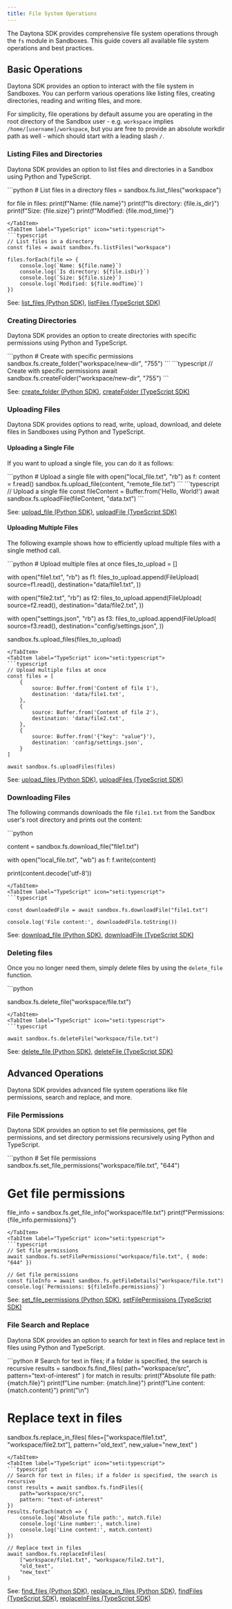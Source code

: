 ```yaml
---
title: File System Operations
---
```



The Daytona SDK provides comprehensive file system operations through the `fs` module in Sandboxes. This guide covers all available file system operations and best practices.

## Basic Operations

Daytona SDK provides an option to interact with the file system in Sandboxes. You can perform various operations like listing files, creating directories, reading and writing files, and more.

For simplicity, file operations by default assume you are operating in the root directory of the Sandbox user - e.g. `workspace` implies `/home/[username]/workspace`, but you are free to provide an absolute workdir path as well - which should start with a leading slash `/`.

### Listing Files and Directories

Daytona SDK provides an option to list files and directories in a Sandbox using Python and TypeScript.

<Tabs>
<TabItem label="Python" icon="seti:python">
```python
# List files in a directory
files = sandbox.fs.list_files("workspace")

for file in files:
    print(f"Name: {file.name}")
    print(f"Is directory: {file.is_dir}")
    print(f"Size: {file.size}")
    print(f"Modified: {file.mod_time}")

```
</TabItem>
<TabItem label="TypeScript" icon="seti:typescript">
```typescript
// List files in a directory
const files = await sandbox.fs.listFiles("workspace")

files.forEach(file => {
    console.log(`Name: ${file.name}`)
    console.log(`Is directory: ${file.isDir}`)
    console.log(`Size: ${file.size}`)
    console.log(`Modified: ${file.modTime}`)
})
```

</TabItem>
</Tabs>

See: [list_files (Python SDK)](/docs/python-sdk/sync/file-system/#filesystemlist_files), [listFiles (TypeScript SDK)](/docs/typescript-sdk/file-system/#listfiles)

### Creating Directories

Daytona SDK provides an option to create directories with specific permissions using Python and TypeScript.

<Tabs>
<TabItem label="Python" icon="seti:python">
```python
# Create with specific permissions
sandbox.fs.create_folder("workspace/new-dir", "755")
```
</TabItem>
<TabItem label="TypeScript" icon="seti:typescript">
```typescript
// Create with specific permissions
await sandbox.fs.createFolder("workspace/new-dir", "755")
```

</TabItem>
</Tabs>

See: [create_folder (Python SDK)](/docs/python-sdk/sync/file-system/#filesystemcreate_folder), [createFolder (TypeScript SDK)](/docs/typescript-sdk/file-system/#createfolder)

### Uploading Files

Daytona SDK provides options to read, write, upload, download, and delete files in Sandboxes using Python and TypeScript.

#### Uploading a Single File

If you want to upload a single file, you can do it as follows:

<Tabs>
<TabItem label="Python" icon="seti:python">
```python
# Upload a single file
with open("local_file.txt", "rb") as f:
    content = f.read()
sandbox.fs.upload_file(content, "remote_file.txt")
```
</TabItem>
<TabItem label="TypeScript" icon="seti:typescript">
```typescript
// Upload a single file
const fileContent = Buffer.from('Hello, World!')
await sandbox.fs.uploadFile(fileContent, "data.txt")
```

</TabItem>
</Tabs>

See: [upload_file (Python SDK)](/docs/python-sdk/sync/file-system/#filesystemupload_file), [uploadFile (TypeScript SDK)](/docs/typescript-sdk/file-system/#uploadfile)

#### Uploading Multiple Files

The following example shows how to efficiently upload multiple files with a single method call.

<Tabs>
<TabItem label="Python" icon="seti:python">
```python
# Upload multiple files at once
files_to_upload = []

with open("file1.txt", "rb") as f1:
    files_to_upload.append(FileUpload(
        source=f1.read(),
        destination="data/file1.txt",
    ))

with open("file2.txt", "rb") as f2:
    files_to_upload.append(FileUpload(
        source=f2.read(),
        destination="data/file2.txt",
    ))

with open("settings.json", "rb") as f3:
    files_to_upload.append(FileUpload(
        source=f3.read(),
        destination="config/settings.json",
    ))

sandbox.fs.upload_files(files_to_upload)

```
</TabItem>
<TabItem label="TypeScript" icon="seti:typescript">
```typescript
// Upload multiple files at once
const files = [
    {
        source: Buffer.from('Content of file 1'),
        destination: 'data/file1.txt',
    },
    {
        source: Buffer.from('Content of file 2'),
        destination: 'data/file2.txt',
    },
    {
        source: Buffer.from('{"key": "value"}'),
        destination: 'config/settings.json',
    }
]

await sandbox.fs.uploadFiles(files)
```

</TabItem>
</Tabs>

See: [upload_files (Python SDK)](/docs/python-sdk/sync/file-system/#filesystemupload_files), [uploadFiles (TypeScript SDK)](/docs/typescript-sdk/file-system/#uploadfiles)

### Downloading Files

The following commands downloads the file `file1.txt` from the Sandbox user's root directory and prints out the content:

<Tabs>
<TabItem label="Python" icon="seti:python">
```python

content = sandbox.fs.download_file("file1.txt")

with open("local_file.txt", "wb") as f:
    f.write(content)

print(content.decode('utf-8'))

```
</TabItem>
<TabItem label="TypeScript" icon="seti:typescript">
```typescript

const downloadedFile = await sandbox.fs.downloadFile("file1.txt")

console.log('File content:', downloadedFile.toString())

```

</TabItem>
</Tabs>

See: [download_file (Python SDK)](/docs/python-sdk/sync/file-system/#filesystemdownload_file), [downloadFile (TypeScript SDK)](/docs/typescript-sdk/file-system/#downloadfile)

### Deleting files

Once you no longer need them, simply delete files by using the `delete_file` function.

<Tabs>
<TabItem label="Python" icon="seti:python">
```python

sandbox.fs.delete_file("workspace/file.txt")

```
</TabItem>
<TabItem label="TypeScript" icon="seti:typescript">
```typescript

await sandbox.fs.deleteFile("workspace/file.txt")
```

</TabItem>
</Tabs>

See: [delete_file (Python SDK)](/docs/python-sdk/sync/file-system/#filesystemdelete_file), [deleteFile (TypeScript SDK)](/docs/typescript-sdk/file-system/#deletefile)

## Advanced Operations

Daytona SDK provides advanced file system operations like file permissions, search and replace, and more.

### File Permissions

Daytona SDK provides an option to set file permissions, get file permissions, and set directory permissions recursively using Python and TypeScript.

<Tabs>
<TabItem label="Python" icon="seti:python">
```python
# Set file permissions
sandbox.fs.set_file_permissions("workspace/file.txt", "644")

# Get file permissions

file_info = sandbox.fs.get_file_info("workspace/file.txt")
print(f"Permissions: {file_info.permissions}")

```
</TabItem>
<TabItem label="TypeScript" icon="seti:typescript">
```typescript
// Set file permissions
await sandbox.fs.setFilePermissions("workspace/file.txt", { mode: "644" })

// Get file permissions
const fileInfo = await sandbox.fs.getFileDetails("workspace/file.txt")
console.log(`Permissions: ${fileInfo.permissions}`)
```

</TabItem>
</Tabs>

See: [set_file_permissions (Python SDK)](/docs/python-sdk/sync/file-system/#filesystemset_file_permissions), [setFilePermissions (TypeScript SDK)](/docs/typescript-sdk/file-system/#setfilepermissions)

### File Search and Replace

Daytona SDK provides an option to search for text in files and replace text in files using Python and TypeScript.

<Tabs>
<TabItem label="Python" icon="seti:python">
```python
# Search for text in files; if a folder is specified, the search is recursive
results = sandbox.fs.find_files(
    path="workspace/src",
    pattern="text-of-interest"
)
for match in results:
    print(f"Absolute file path: {match.file}")
    print(f"Line number: {match.line}")
    print(f"Line content: {match.content}")
    print("\n")

# Replace text in files

sandbox.fs.replace_in_files(
    files=["workspace/file1.txt", "workspace/file2.txt"],
    pattern="old_text",
    new_value="new_text"
)

```
</TabItem>
<TabItem label="TypeScript" icon="seti:typescript">
```typescript
// Search for text in files; if a folder is specified, the search is recursive
const results = await sandbox.fs.findFiles({
    path="workspace/src",
    pattern: "text-of-interest"
})
results.forEach(match => {
    console.log('Absolute file path:', match.file)
    console.log('Line number:', match.line)
    console.log('Line content:', match.content)
})

// Replace text in files
await sandbox.fs.replaceInFiles(
    ["workspace/file1.txt", "workspace/file2.txt"],
    "old_text",
    "new_text"
)
```

</TabItem>
</Tabs>

See: [find_files (Python SDK)](/docs/python-sdk/sync/file-system/#filesystemfind_files), [replace_in_files (Python SDK)](/docs/python-sdk/sync/file-system/#filesystemreplace_in_files), [findFiles (TypeScript SDK)](/docs/typescript-sdk/file-system/#findfiles), [replaceInFiles (TypeScript SDK)](/docs/typescript-sdk/file-system/#replaceinfiles)

